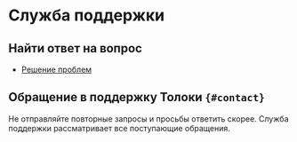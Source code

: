 # Служба поддержки

## Найти ответ на вопрос

- [Решение проблем](../troubleshooting)

## Обращение в поддержку Толоки `{#contact}`
<Note mode="note" title="Примечание">

Не отправляйте повторные запросы и просьбы ответить скорее. Служба поддержки рассматривает все поступающие обращения.

</Note>

<TolokersSupportForm lang="ru" />

